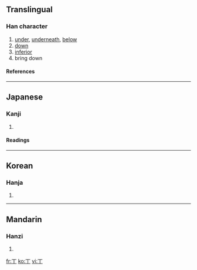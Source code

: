 {{see|下}}<!-- may be replaced by zh-forms -->

==Translingual==
===Han character===
{{Han char|rad=一|as=01|sn=2|four=|canj=一中 (ML), X一中 (XML)}}
# [[under]], [[underneath]], [[below]]
# [[down]]
# [[inferior]]
# bring down
====References====
{{Han ref|kx=0076.020|dkj=00008|dj=0137.030|hdz=10002.040|uh=4E05|ud=19973}}
----
==Japanese==
===Kanji===
{{ja-kanji|grade=|rs=一01}}
# {{defn|Japanese}}
====Readings====
{{ja-readings|on=[[か]] (ka)|kun=[[しも]] (shimo)}}
----
==Korean==
===Hanja===
{{ko-hanja|hangeul=하|rv=ha|mr=ha}}
# {{defn|Korean}}
----
==Mandarin==
===Hanzi===
{{cmn-hanzi|pin=[[wàn]] ([[wan4]]), [[xià]] ([[xia4]])|wg=wan<sup>4</sup>, hsia<sup>4</sup>}}
# {{defn|Mandarin}}

[[fr:丅]]
[[ko:丅]]
[[vi:丅]]